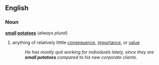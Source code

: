 ==English==
===Noun===
'''[[small]] [[potatoes]]''' (''always plural'')
#{{idiom}} anything of relatively litttle [[consequence]], [[importance]], or [[value]]
#:''He has mostly quit working for individuals lately, since they are '''small potatoes''' compared to his new corporate clients.''